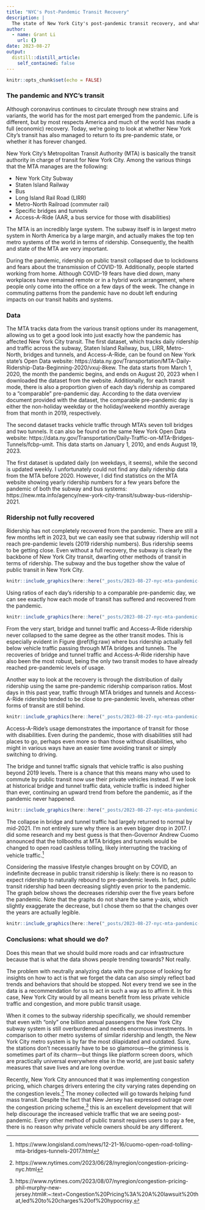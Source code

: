 ```yaml
---
title: "NYC's Post-Pandemic Transit Recovery"
description: |
  The state of New York City's post-pandemic transit recovery, and what we should do about it.
author:
  - name: Grant Li
    url: {}
date: 2023-08-27
output:
  distill::distill_article:
    self_contained: false
---
```



```r
knitr::opts_chunk$set(echo = FALSE)
```

### The pandemic and NYC's transit

Although coronavirus continues to circulate through new strains and variants, the world has for the most part emerged from the pandemic. Life is different, but by most respects America and much of the world has made a full (economic) recovery. Today, we're going to look at whether New York City's transit has also managed to return to its pre-pandemic state, or whether it has forever changed.

New York City's Metropolitan Transit Authority (MTA) is basically the transit authority in charge of transit for New York City. Among the various things that the MTA manages are the following:

* New York City Subway
* Staten Island Railway
* Bus
* Long Island Rail Road (LIRR)
* Metro-North Railroad (commuter rail)
* Specific bridges and tunnels
* Access-A-Ride (AAR, a bus service for those with disabilities)

The MTA is an incredibly large system. The subway itself is in largest metro system in North America by a large margin, and actually makes the top ten metro systems of the world in terms of ridership. Consequently, the health and state of the MTA are very important.

During the pandemic, ridership on public transit collapsed due to lockdowns and fears about the transmission of COVID-19. Additionally, people started working from home. Although COVID-19 fears have died down, many workplaces have remained remote or in a hybrid work arrangement, where people only come into the office on a few days of the week. The change in commuting patterns from the pandemic have no doubt left enduring impacts on our transit habits and systems. 

### Data

The MTA tracks data from the various transit options under its management, allowing us to get a good look into just exactly how the pandemic has affected New York City transit. The first dataset, which tracks daily ridership and traffic across the subway, Staten Island Railway, bus, LIRR, Metro-North, bridges and tunnels, and Access-A-Ride, can be found on New York state's Open Data website: https://data.ny.gov/Transportation/MTA-Daily-Ridership-Data-Beginning-2020/vxuj-8kew. The data starts from March 1, 2020, the month the pandemic begins, and ends on August 20, 2023 when I downloaded the dataset from the website. Additionally, for each transit mode, there is also a proportion given of each day's ridership as compared to a "comparable" pre-pandemic day. According to the data overview document provided with the dataset, the comparable pre-pandemic day is either the non-holiday weekday or the holiday/weekend monthly average from that month in 2019, respectively.

The second dataset tracks vehicle traffic through MTA's seven toll bridges and two tunnels. It can also be found on the same New York Open Data website: https://data.ny.gov/Transportation/Daily-Traffic-on-MTA-Bridges-Tunnels/fcbp-umit. This data starts on January 1, 2010, and ends August 19, 2023.

The first dataset is updated daily (on weekdays, it seems), while the second is updated weekly. I unfortunately could not find any daily ridership data from the MTA before 2020. However, I did find statistics on the MTA website showing yearly ridership numbers for a few years before the pandemic of both the subway and bus systems: https://new.mta.info/agency/new-york-city-transit/subway-bus-ridership-2021.

### Ridership not fully recovered

Ridership has not completely recovered from the pandemic. There are still a few months left in 2023, but we can easily see that subway ridership will not reach pre-pandemic levels (2019 ridership numbers). Bus ridership seems to be getting close. Even without a full recovery, the subway is clearly the backbone of New York City transit, dwarfing other methods of transit in terms of ridership. The subway and the bus together show the value of public transit in New York City.

```r
knitr::include_graphics(here::here("_posts/2023-08-27-nyc-mta-pandemic-recovery/rawRidership.png"))
```

Using ratios of each day's ridership to a comparable pre-pandemic day, we can see exactly how each mode of transit has suffered and recovered from the pandemic. 

```r
knitr::include_graphics(here::here("_posts/2023-08-27-nyc-mta-pandemic-recovery/avgMonthlyProp.png"))
```

From the very start, bridge and tunnel traffic and Access-A-Ride ridership never collapsed to the same degree as the other transit modes. This is especially evident in Figure \@ref(fig:raw) where bus ridership actually fell below vehicle traffic passing through MTA bridges and tunnels. The recoveries of bridge and tunnel traffic and Access-A-Ride ridership have also been the most robust, being the only two transit modes to have already reached pre-pandemic levels of usage. 

Another way to look at the recovery is through the distribution of daily ridership using the same pre-pandemic ridership comparison ratios. Most days in this past year, traffic through MTA bridges and tunnels and Access-A-Ride ridership tended to be close to pre-pandemic levels, whereas other forms of transit are still behind. 

```r
knitr::include_graphics(here::here("_posts/2023-08-27-nyc-mta-pandemic-recovery/propGraph.png"))
```

Access-A-Ride's usage demonstrates the importance of transit for those with disabilities. Even during the pandemic, those with disabilities still had places to go, perhaps even more so than those without disabilities, who might in various ways have an easier time avoiding transit or simply switching to driving. 

The bridge and tunnel traffic signals that vehicle traffic is also pushing beyond 2019 levels. There is a chance that this means many who used to commute by public transit now use their private vehicles instead. If we look at historical bridge and tunnel traffic data, vehicle traffic is indeed higher than ever, continuing an upward trend from before the pandemic, as if the pandemic never happened.

```r
knitr::include_graphics(here::here("_posts/2023-08-27-nyc-mta-pandemic-recovery/carTraffic.png"))
```

The collapse in bridge and tunnel traffic had largely returned to normal by mid-2021. I'm not entirely sure why there is an even bigger drop in 2017. I did some research and my best guess is that then-Governor Andrew Cuomo announced that the tollbooths at MTA bridges and tunnels would be changed to open road cashless tolling, likely interrupting the tracking of vehicle traffic.^[https://www.longisland.com/news/12-21-16/cuomo-open-road-tolling-mta-bridges-tunnels-2017.html] 

Considering the massive lifestyle changes brought on by COVID, an indefinite decrease in public transit ridership is likely: there is no reason to expect ridership to naturally rebound to pre-pandemic levels. In fact, public transit ridership had been decreasing slightly even prior to the pandemic. The graph below shows the decreases ridership over the five years before the pandemic. Note that the graphs do not share the same y-axis, which slightly exaggerate the decrease, but I chose them so that the changes over the years are actually legible.

```r
knitr::include_graphics(here::here("_posts/2023-08-27-nyc-mta-pandemic-recovery/preP.png"))
```

### Conclusions: what should we do?

Does this mean that we should build more roads and car infrastructure because that is what the data shows people trending towards? Not really.

The problem with neutrally analyzing data with the purpose of looking for insights on how to act is that we forget the data can also simply reflect bad trends and behaviors that should be stopped. Not every trend we see in the data is a recommendation for us to act in such a way as to affirm it. In this case, New York City would by all means benefit from less private vehicle traffic and congestion, and more public transit usage.

When it comes to the subway ridership specifically, we should remember that even with "only" one billion annual passengers the New York City subway system is still overburdened and needs enormous investments. In comparison to other metro systems of similar ridership and length, the New York City metro system is by far the most dilapidated and outdated. Sure, the stations don't necessarily have to be so glamorous—the griminess is sometimes part of its charm—but things like platform screen doors, which are practically universal everywhere else in the world, are just basic safety measures that save lives and are long overdue.

Recently, New York City announced that it was implementing congestion pricing, which charges drivers entering the city varying rates depending on the congestion levels.^[https://www.nytimes.com/2023/06/28/nyregion/congestion-pricing-nyc.html] The money collected will go towards helping fund mass transit. Despite the fact that New Jersey has expressed outrage over the congestion pricing scheme,^[https://www.nytimes.com/2023/08/07/nyregion/congestion-pricing-phil-murphy-new-jersey.html#:~:text=Congestion%20Pricing%3A%20A%20lawsuit%20that,led%20to%20charges%20of%20hypocrisy.] this is an excellent development that will help discourage the increased vehicle traffic that we are seeing post-pandemic. Every other method of public transit requires users to pay a fee, there is no reason why private vehicle owners should be any different.